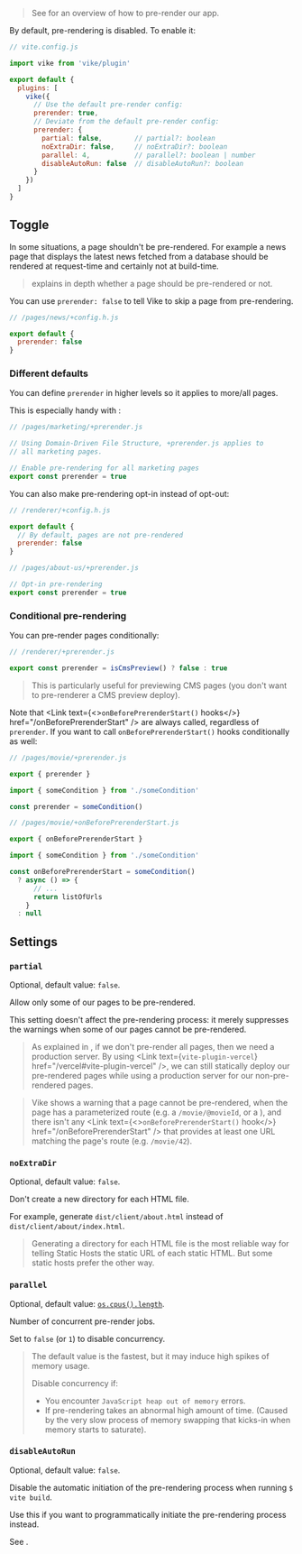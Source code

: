 
> See <Link href="/pre-rendering" /> for an overview of how to pre-render our app.

By default, pre-rendering is disabled. To enable it:

```js
// vite.config.js

import vike from 'vike/plugin'

export default {
  plugins: [
    vike({
      // Use the default pre-render config:
      prerender: true,
      // Deviate from the default pre-render config:
      prerender: {
        partial: false,        // partial?: boolean
        noExtraDir: false,     // noExtraDir?: boolean
        parallel: 4,           // parallel?: boolean | number
        disableAutoRun: false  // disableAutoRun?: boolean
      }
    })
  ]
}
```

## Toggle

In some situations, a page shouldn't be pre-rendered.
For example a news page that displays the latest news fetched from a database should be rendered at request-time and certainly not at build-time.

> <Link href="/pre-rendering" /> explains in depth whether a page should be pre-rendered or not.

You can use `prerender: false` to tell Vike to skip a page from pre-rendering.

```js
// /pages/news/+config.h.js

export default {
  prerender: false
}
```

### Different defaults

You can define `prerender` in <Link href="/config#different-defaults">higher levels so it applies to more/all pages</Link>.

This is especially handy with <Link text="Domain-Driven File Structure" href='/file-structure#domain-driven' />:

```js
// /pages/marketing/+prerender.js

// Using Domain-Driven File Structure, +prerender.js applies to
// all marketing pages.

// Enable pre-rendering for all marketing pages
export const prerender = true
```

You can also make pre-rendering opt-in instead of opt-out:

```js
// /renderer/+config.h.js

export default {
  // By default, pages are not pre-rendered
  prerender: false
}
```

```js
// /pages/about-us/+prerender.js

// Opt-in pre-rendering
export const prerender = true
```

### Conditional pre-rendering

You can pre-render pages conditionally:

```js
// /renderer/+prerender.js

export const prerender = isCmsPreview() ? false : true
```

> This is particularly useful for previewing CMS pages (you don't want to pre-renderer a CMS preview deploy).

Note that <Link text={<><code>onBeforePrerenderStart()</code> hooks</>} href="/onBeforePrerenderStart" /> are always
called, regardless of `prerender`.
If you want to call `onBeforePrerenderStart()` hooks conditionally as well:

```js
// /pages/movie/+prerender.js

export { prerender }

import { someCondition } from './someCondition'

const prerender = someCondition()
```

```js
// /pages/movie/+onBeforePrerenderStart.js

export { onBeforePrerenderStart }

import { someCondition } from './someCondition'

const onBeforePrerenderStart = someCondition()
  ? async () => {
      // ...
      return listOfUrls
    }
  : null
```


## Settings

### `partial`

Optional, default value: `false`.

Allow only some of our pages to be pre-rendered.

This setting doesn't affect the pre-rendering process: it merely suppresses the warnings when some of our pages cannot be pre-rendered.

> As explained in <Link href="/pre-rendering" />, if we don't pre-render all pages, then we need a production server. By using <Link text={<code>vite-plugin-vercel</code>} href="/vercel#vite-plugin-vercel" />, we can still statically deploy our pre-rendered pages while using a production server for our non-pre-rendered pages.

> Vike shows a warning that a page cannot be pre-rendered, when the page has a parameterized route (e.g. a  <Link text="Route String" href="/route-string" /> `/movie/@movieId`, or a <Link text="Route Function" href="/route-function" />), and there isn't any <Link text={<><code>onBeforePrerenderStart()</code> hook</>} href="/onBeforePrerenderStart" /> that provides at least one URL matching the page's route (e.g. `/movie/42`).


### `noExtraDir`

Optional, default value: `false`.

Don't create a new directory for each HTML file.

For example, generate `dist/client/about.html` instead of `dist/client/about/index.html`.

> Generating a directory for each HTML file is the most reliable way for telling Static Hosts the static URL of each static HTML.
> But some static hosts prefer the other way.


### `parallel`

Optional, default value: [`os.cpus().length`](https://nodejs.org/api/os.html#os_os_cpus).

Number of concurrent pre-render jobs.

Set to `false` (or `1`) to disable concurrency.

> The default value is the fastest, but it may induce high spikes of memory usage.
>
> Disable concurrency if:
> - You encounter `JavaScript heap out of memory` errors.
> - If pre-rendering takes an abnormal high amount of time. (Caused by the very slow process of memory swapping that kicks-in when memory starts to saturate).


### `disableAutoRun`

Optional, default value: `false`.

Disable the automatic initiation of the pre-rendering process when running `$ vite build`.

Use this if you want to programmatically initiate the pre-rendering process instead.

See <Link href="/prerender-programmatic" />.


